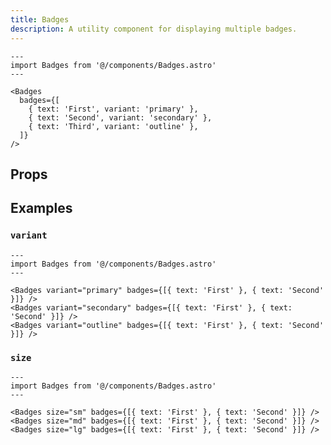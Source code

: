 ```yaml
---
title: Badges
description: A utility component for displaying multiple badges.
---
```



```astro live
---
import Badges from '@/components/Badges.astro'
---

<Badges
  badges={[
    { text: 'First', variant: 'primary' },
    { text: 'Second', variant: 'secondary' },
    { text: 'Third', variant: 'outline' },
  ]}
/>
```

## Props

<Props />

## Examples

### `variant`

```astro live
---
import Badges from '@/components/Badges.astro'
---

<Badges variant="primary" badges={[{ text: 'First' }, { text: 'Second' }]} />
<Badges variant="secondary" badges={[{ text: 'First' }, { text: 'Second' }]} />
<Badges variant="outline" badges={[{ text: 'First' }, { text: 'Second' }]} />
```

### `size`

```astro live
---
import Badges from '@/components/Badges.astro'
---

<Badges size="sm" badges={[{ text: 'First' }, { text: 'Second' }]} />
<Badges size="md" badges={[{ text: 'First' }, { text: 'Second' }]} />
<Badges size="lg" badges={[{ text: 'First' }, { text: 'Second' }]} />
```
